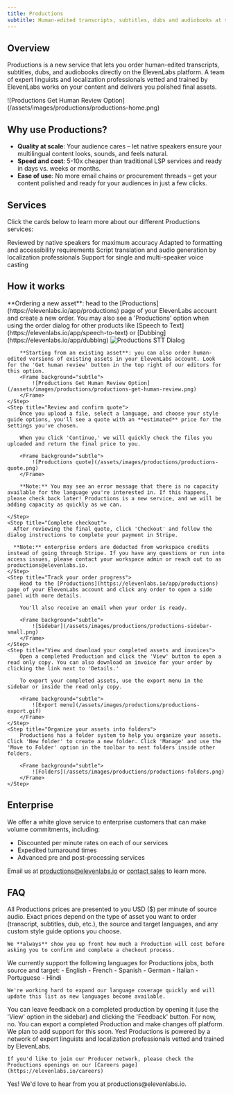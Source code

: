 ```yaml
---
title: Productions
subtitle: Human-edited transcripts, subtitles, dubs and audiobooks at scale
---
```


## Overview

Productions is a new service that lets you order human-edited transcripts, subtitles, dubs, and audiobooks directly on the ElevenLabs platform. A team of expert linguists and localization professionals vetted and trained by ElevenLabs works on your content and delivers you polished final assets.

<Frame>
  ![Productions Get Human Review Option](/assets/images/productions/productions-home.png)
</Frame>

## Why use Productions?

- <b>Quality at scale</b>: Your audience cares – let native speakers ensure your multilingual
  content looks, sounds, and feels natural.
- <b>Speed and cost</b>: 5-10x cheaper than traditional LSP services and ready in days vs. weeks or
  months.
- <b>Ease of use</b>: No more email chains or procurement threads – get your content polished and
  ready for your audiences in just a few clicks.

## Services

Click the cards below to learn more about our different Productions services:

<CardGroup cols={2}>
  <Card title="Transcripts" icon="duotone pen-clip" href="/docs/services/productions/transcripts">
    Reviewed by native speakers for maximum accuracy
  </Card>
  <Card title="Subtitles (coming soon)" icon="duotone subtitles">
    Adapted to formatting and accessibility requirements
  </Card>
  <Card title="Dubs (coming soon)" icon="duotone microphone">
    Script translation and audio generation by localization professionals
  </Card>
  <Card title="Audiobooks (coming soon)" icon="duotone book">
    Support for single and multi-speaker voice casting
  </Card>
</CardGroup>

## How it works

<Steps>
    <Step title="Upload new files or select existing files">
        **Ordering a new asset**: head to the [Productions](https://elevenlabs.io/app/productions) page of your ElevenLabs account and create a new order. You may also see a 'Productions' option when using the order dialog for other products like [Speech to Text](https://elevenlabs.io/app/speech-to-text) or [Dubbing](https://elevenlabs.io/app/dubbing)
        <Frame background="subtle">
          <img src="/assets/images/productions/productions-stt-dialog.png" alt="Productions STT Dialog" />
        </Frame>

        **Starting from an existing asset**: you can also order human-edited versions of existing assets in your ElevenLabs account. Look for the 'Get human review' button in the top right of our editors for this option.
        <Frame background="subtle">
            ![Productions Get Human Review Option](/assets/images/productions/productions-get-human-review.png)
        </Frame>
    </Step>
    <Step title="Review and confirm quote">
        Once you upload a file, select a language, and choose your style guide options, you'll see a quote with an **estimated** price for the settings you've chosen.

        When you click 'Continue,' we will quickly check the files you uploaded and return the final price to you.

        <Frame background="subtle">
            ![Productions quote](/assets/images/productions/productions-quote.png)
        </Frame>

        **Note:** You may see an error message that there is no capacity available for the language you're interested in. If this happens, please check back later! Productions is a new service, and we will be adding capacity as quickly as we can.

    </Step>
    <Step title="Complete checkout">
      After reviewing the final quote, click 'Checkout' and follow the dialog instructions to complete your payment in Stripe.

      **Note:** enterprise orders are deducted from workspace credits instead of going through Stripe. If you have any questions or run into access issues, please contact your workspace admin or reach out to as productions@elevenlabs.io.
    </Step>
    <Step title="Track your order progress">
        Head to the [Productions](https://elevenlabs.io/app/productions) page of your ElevenLabs account and click any order to open a side panel with more details.

        You'll also receive an email when your order is ready.

        <Frame background="subtle">
            ![Sidebar](/assets/images/productions/productions-sidebar-small.png)
        </Frame>
    </Step>
    <Step title="View and download your completed assets and invoices">
        Open a completed Production and click the 'View' button to open a read only copy. You can also download an invoice for your order by clicking the link next to 'Details.'

        To export your completed assets, use the export menu in the sidebar or inside the read only copy.

        <Frame background="subtle">
            ![Export menu](/assets/images/productions/productions-export.gif)
        </Frame>
    </Step>
    <Step title="Organize your assets into folders">
        Productions has a folder system to help you organize your assets. Click 'New folder' to create a new folder. Click 'Manage' and use the 'Move to Folder' option in the toolbar to nest folders inside other folders.

        <Frame background="subtle">
            ![Folders](/assets/images/productions/productions-folders.png)
        </Frame>
    </Step>

</Steps>

## Enterprise

We offer a white glove service to enterprise customers that can make volume commitments, including:

- Discounted per minute rates on each of our services
- Expedited turnaround times
- Advanced pre and post-processing services

Email us at productions@elevenlabs.io or [contact sales](https://elevenlabs.io/contact-sales) to learn more.

## FAQ

<AccordionGroup>
  <Accordion title="How much does it cost?">
    All Productions prices are presented to you USD ($) per minute of source audio. Exact prices depend on the type of asset you want to order (transcript, subtitles, dub, etc.), the source and target languages, and any custom style guide options you choose.

    We **always** show you up front how much a Production will cost before asking you to confirm and complete a checkout process.

  </Accordion>
  <Accordion title="What languages do you support?">
    We currently support the following languages for Productions jobs, both source and target:
    - English
    - French
    - Spanish
    - German
    - Italian
    - Portuguese
    - Hindi

    We're working hard to expand our language coverage quickly and will update this list as new languages become available.

  </Accordion>
  <Accordion title="What if I'm not happy with the result?">
    You can leave feedback on a completed production by opening it (use the 'View' option in the sidebar) and clicking the 'Feedback' button.

  </Accordion>
  <Accordion title="Can I make changes once I receive the final version?">
    For now, no. You can export a completed Production and make changes off platform. We plan to add support for this soon.

  </Accordion>
  <Accordion title="Are Productions jobs really done by humans?">
    Yes! Productions is powered by a network of expert linguists and localization professionals
    vetted and trained by ElevenLabs.

    If you'd like to join our Producer network, please check the Productions openings on our [Careers page](https://elevenlabs.io/careers)

  </Accordion>
  
  <Accordion title="I have specific requirements I'd like to discuss – is that possible?">
    Yes! We'd love to hear from you at productions@elevenlabs.io.
  </Accordion>
</AccordionGroup>
